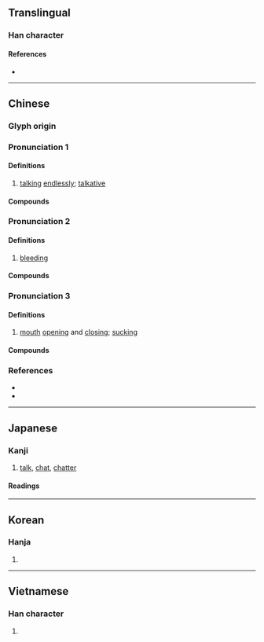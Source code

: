 {{character info}}
==Translingual==

===Han character===
{{Han char|rn=30|rad=口|as=09|sn=12|four=64094|canj=RPTD|ids=⿰口枼}}

====References====
* {{Han ref|kx=0198.010|dkj=03917|dj=0419.120|hdz=10649.100|uh=558B|ud=21899|bh=B3E3|bd=46051}}

----

==Chinese==

===Glyph origin===
{{Han etym}}

===Pronunciation 1===
{{zh-forms}}
{{zh-pron
|m=dié
|c=dip6
|mc=1
|oc=3
|cat=a
}}

====Definitions====
{{zh-hanzi}}

# [[talk]]ing [[endlessly]]; [[talkative]]

====Compounds====
{{zh-der|喋喋不已|喋語|喋喋便便|喋囁|喋喋不休|喋喋|}}

===Pronunciation 2===
{{zh-forms|alt=啑}}
{{zh-pron
|m=dié
|c=dip6
|mc=2
|oc=2
|cat=a
}}

====Definitions====
{{zh-hanzi}}

# [[bleeding]]

====Compounds====
{{zh-der|喋血}}

===Pronunciation 3===
{{zh-forms}}
{{zh-pron
|m=zhá
|c=zaap6
|mc=3
|oc=1
|cat=a
}}

====Definitions====
{{zh-hanzi}}

# [[mouth]] [[open]]ing and [[close|closing]]; [[suck]]ing

====Compounds====
{{zh-der|啑喋|喋呷|唼喋}}

===References===
* {{R:twedu|A00632}}
* {{R:yue:Hanzi}}

----

==Japanese==

===Kanji===
{{ja-kanji|grade=n|rs=口09}}

# [[talk]], [[chat]], [[chatter]]

====Readings====
{{ja-readings
|goon=じょう
|kanon=ちょう
|kun=しゃべ-る, ついば-む
}}

----

==Korean==

===Hanja===
{{ko-hanja|hangeul=[[첩]], [[잡]]|rv=cheop, jap|mr=ch'ŏp, chap}}

# {{rfdef|ko|sort=口09}}

----

==Vietnamese==

===Han character===
{{vi-hantu|[[nhịp]]|rs=口09}}

# {{rfdef|vi|sort=口09}}